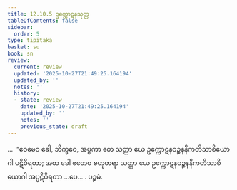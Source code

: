 ```yaml
---
title: 12.10.5 ဥက္ကောဋနသုတ္တ
tableOfContents: false
sidebar:
  order: 5
type: tipitaka
basket: su
book: sn
review:
  current: review
  updated: '2025-10-27T21:49:25.164194'
  updated_by: ''
  notes: ''
  history:
  - state: review
    date: '2025-10-27T21:49:25.164194'
    updated_by: ''
    notes: ''
    previous_state: draft
---
```



<ReviewStatus review={frontmatter.review} showDetails={true} />

<HypothesisAnnotation frontmatter={frontmatter} />

<DynamicBreadcrumb />

<Division number="1165" book="sn" e="ch" v="18">

<Paragraph number="2513" book="sn">
…  “ဧဝမေဝ ခေါ, ဘိက္ခဝေ, အပ္ပကာ တေ သတ္တာ ယေ ဥက္ကောဋနဝဉ္စနနိကတိသာစိယောဂါ ပဋိဝိရတာ; အထ ခေါ ဧတေဝ ဗဟုတရာ သတ္တာ ယေ ဥက္ကောဋနဝဉ္စနနိကတိသာစိယောဂါ အပ္ပဋိဝိရတာ …ပေ… .

</Paragraph>
</Division>

<Paragraph number="2514" type="center" book="sn">
ပဉ္စမံ.
</Paragraph>